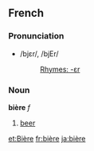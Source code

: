 ==French==
===Pronunciation===
*/bjɛr/, /bjEr/
*:[[Rhymes:French:-ɛr|Rhymes: -ɛr]]

===Noun===
'''bière''' ''f''

# [[beer]]

[[et:Bière]]
[[fr:bière]]
[[ja:bière]]